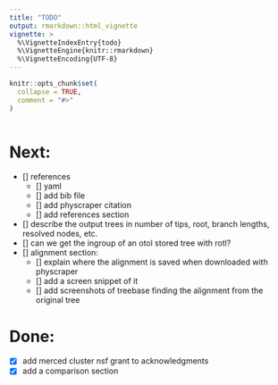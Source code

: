 ```yaml
---
title: "TODO"
output: rmarkdown::html_vignette
vignette: >
  %\VignetteIndexEntry{todo}
  %\VignetteEngine{knitr::rmarkdown}
  %\VignetteEncoding{UTF-8}
---
```


```r
knitr::opts_chunk$set(
  collapse = TRUE,
  comment = "#>"
)
```

```r
```

# Next:

- [] references
  - [] yaml
  - [] add bib file
  - [] add physcraper citation
  - [] add references section
- [] describe the output trees in number of tips, root, branch lengths, resolved nodes, etc.
- [] can we get the ingroup of an otol stored tree with rotl?
- [] alignment section:
  - [] explain where the alignment is saved when downloaded with physcraper
  - [] add a screen snippet of it
  - [] add screenshots of treebase finding the alignment from the original tree

# Done:

- [X] add merced cluster nsf grant to acknowledgments
- [X] add a comparison section
